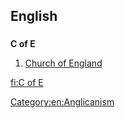 ==English==

==={{initialism}}===
'''C of E'''

#[[Church of England]]

[[fi:C of E]]
[[Category:en:Anglicanism]]